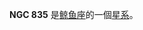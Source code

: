 {{NGCInfoBox|NGCID=NGC 835|發現者=弗里德里希·威廉·赫歇爾|發現日期=1785年11月28日|其他編號=MCG -2-6-31,MK 1021, ARP 318|曆元=J2000.0|赤經=2時9分24.6秒
|赤緯=-10°8'7"|星座=鲸鱼座|星體=星系|星等=12.2|表面亮度=12.4|藍等=13}}

'''NGC 835''' 是[[鲸鱼座|鲸鱼座]]的一個[[星系|星系]]。

{{NGCReference|835}}
{{Catalogs|NGC=835}}

{{Galaxy-stub}}